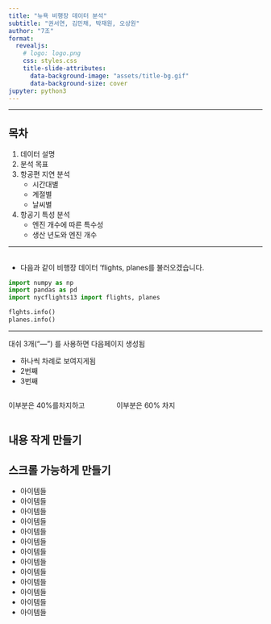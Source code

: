 ```yaml
---
title: "뉴욕 비행장 데이터 분석"
subtitle: "권서연, 김민채, 박재원, 오상원"
author: "7조"
format: 
  revealjs:
    # logo: logo.png
    css: styles.css
    title-slide-attributes: 
      data-background-image: "assets/title-bg.gif"
      data-background-size: cover
jupyter: python3
---
```


---

## 목차

1. 데이터 설명
2. 분석 목표
3. 항공편 지연 분석
   - 시간대별
   - 계절별
   - 날씨별
4. 항공기 특성 분석
   - 엔진 개수에 따른 특수성
   - 생산 년도와 엔진 개수

---


## 

* 다음과 같이 비행장 데이터 'flights, planes를 불러오겠습니다.

```python
import numpy as np
import pandas as pd
import nycflights13 import flights, planes

flghts.info()
planes.info()

```

---

대쉬 3개("---") 를 사용하면 다음페이지 생성됨

::: {incremental}

- 하나씩 차례로 보여지게됨
- 2번째
- 3번째
:::

::::: columns
::: {.column width="40%"}
이부분은 40%를차지하고
:::

::: {.column width="60%"}
이부분은 60% 차지
:::
:::::


## 내용 작게 만들기 {.smaller}

## 스크롤 가능하게 만들기 {.scrollable}


* 아이템들
* 아이템들
* 아이템들
* 아이템들
* 아이템들
* 아이템들
* 아이템들
* 아이템들
* 아이템들
* 아이템들
* 아이템들
* 아이템들
* 아이템들
